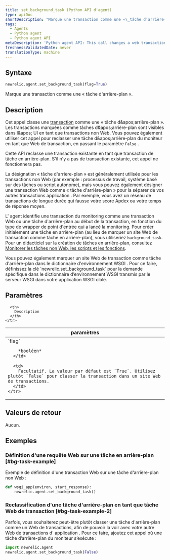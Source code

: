 ```yaml
---
title: set_background_task (Python API d'agent)
type: apiDoc
shortDescription: "Marque une transaction comme une «\_tâche d’arrière-plan\_»."
tags:
  - Agents
  - Python agent
  - Python agent API
metaDescription: 'Python agent API: This call changes a web transaction to a non-web "background task".'
freshnessValidatedDate: never
translationType: machine
---
```


## Syntaxe

```py
newrelic.agent.set_background_task(flag=True)
```

Marque une transaction comme une « tâche d'arrière-plan ».

## Description

Cet appel classe une [transaction](/docs/accounts-partnerships/education/getting-started-new-relic/glossary#transaction) comme une « tâche d&amp;apos;arrière-plan ». Les transactions marquées comme tâches d&amp;apos;arrière-plan sont visibles dans l&amp;apos; UI en tant que transactions non Web. Vous pouvez également utiliser cet appel pour reclasser une tâche d&amp;apos;arrière-plan du moniteur en tant que Web de transaction, en passant le paramètre `False` .

Cette API reclasse une transaction existante en tant que transaction de tâche en arrière-plan. S'il n'y a pas de transaction existante, cet appel ne fonctionnera pas.

La désignation « tâche d'arrière-plan » est généralement utilisée pour les transactions non Web (par exemple : processus de travail, système basé sur des tâches ou script autonome), mais vous pouvez également désigner une transaction Web comme « tâche d'arrière-plan » pour la séparer de vos autres transactions application . Par exemple, vous avez un réseau de transactions de longue durée qui fausse votre score Apdex ou votre temps de réponse moyen.

L' agent identifie une transaction du monitoring comme une transaction Web ou une tâche d'arrière-plan au début de la transaction, en fonction du type de wrapper de point d'entrée qui a lancé la monitoring. Pour créer initialement une tâche en arrière-plan (au lieu de marquer un site Web de transaction comme tâche en arrière-plan), vous utiliseriez `background_task`. Pour un didacticiel sur la création de tâches en arrière-plan, consultez [Monitorer les tâches non Web, les scripts et les fonctions](/docs/agents/python-agent/supported-features/python-background-tasks).

<Callout variant="tip">
  Vous pouvez également marquer un site Web de transaction comme tâche d'arrière-plan dans le dictionnaire d'environnement WSGI . Pour ce faire, définissez la clé `newrelic.set_background_task` pour la demande spécifique dans le dictionnaire d’environnement WSGI transmis par le serveur WSGI dans votre application WSGI cible.
</Callout>

## Paramètres

<table>
  <thead>
    <tr>
      <th width="25%">
        paramètres
      </th>

      <th>
        Description
      </th>
    </tr>
  </thead>

  <tbody>
    <tr>
      <td>
        `flag`

        *booléen*
      </td>

      <td>
        Facultatif. La valeur par défaut est `True`. Utilisez plutôt `False` pour classer la transaction dans un site Web de transactions.
      </td>
    </tr>
  </tbody>
</table>

## Valeurs de retour

Aucun.

## Exemples

### Définition d'une requête Web sur une tâche en arrière-plan [#bg-task-example]

Exemple de définition d'une transaction Web sur une tâche d'arrière-plan non Web :

```py
def wsgi_app(environ, start_response):
    newrelic.agent.set_background_task()
```

### Reclassification d'une tâche d'arrière-plan en tant que tâche Web de transaction [#bg-task-example-2]

Parfois, vous souhaiterez peut-être plutôt classer une tâche d'arrière-plan comme un Web de transactions, afin de pouvoir la voir avec votre autre Web de transactions d' application . Pour ce faire, ajoutez cet appel où une tâche d’arrière-plan du moniteur s’exécute :

```py
import newrelic.agent
newrelic.agent.set_background_task(False)
```